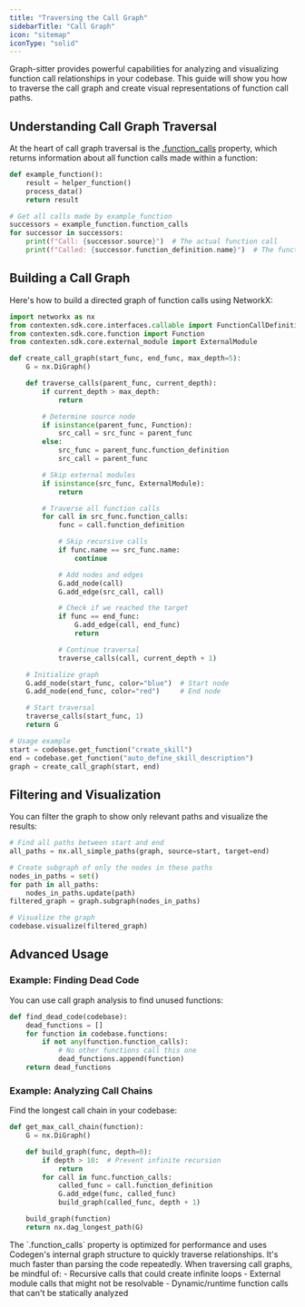 ```yaml
---
title: "Traversing the Call Graph"
sidebarTitle: "Call Graph"
icon: "sitemap"
iconType: "solid"
---
```


Graph-sitter provides powerful capabilities for analyzing and visualizing function call relationships in your codebase. This guide will show you how to traverse the call graph and create visual representations of function call paths.

## Understanding Call Graph Traversal

At the heart of call graph traversal is the [.function_calls](/api-reference/core/Function#function-calls) property, which returns information about all function calls made within a function:

```python
def example_function():
    result = helper_function()
    process_data()
    return result

# Get all calls made by example_function
successors = example_function.function_calls
for successor in successors:
    print(f"Call: {successor.source}")  # The actual function call
    print(f"Called: {successor.function_definition.name}")  # The function being called
```

## Building a Call Graph

Here's how to build a directed graph of function calls using NetworkX:

```python
import networkx as nx
from contexten.sdk.core.interfaces.callable import FunctionCallDefinition
from contexten.sdk.core.function import Function
from contexten.sdk.core.external_module import ExternalModule

def create_call_graph(start_func, end_func, max_depth=5):
    G = nx.DiGraph()

    def traverse_calls(parent_func, current_depth):
        if current_depth > max_depth:
            return

        # Determine source node
        if isinstance(parent_func, Function):
            src_call = src_func = parent_func
        else:
            src_func = parent_func.function_definition
            src_call = parent_func

        # Skip external modules
        if isinstance(src_func, ExternalModule):
            return

        # Traverse all function calls
        for call in src_func.function_calls:
            func = call.function_definition

            # Skip recursive calls
            if func.name == src_func.name:
                continue

            # Add nodes and edges
            G.add_node(call)
            G.add_edge(src_call, call)

            # Check if we reached the target
            if func == end_func:
                G.add_edge(call, end_func)
                return

            # Continue traversal
            traverse_calls(call, current_depth + 1)

    # Initialize graph
    G.add_node(start_func, color="blue")  # Start node
    G.add_node(end_func, color="red")     # End node

    # Start traversal
    traverse_calls(start_func, 1)
    return G

# Usage example
start = codebase.get_function("create_skill")
end = codebase.get_function("auto_define_skill_description")
graph = create_call_graph(start, end)
```

## Filtering and Visualization

You can filter the graph to show only relevant paths and visualize the results:

```python
# Find all paths between start and end
all_paths = nx.all_simple_paths(graph, source=start, target=end)

# Create subgraph of only the nodes in these paths
nodes_in_paths = set()
for path in all_paths:
    nodes_in_paths.update(path)
filtered_graph = graph.subgraph(nodes_in_paths)

# Visualize the graph
codebase.visualize(filtered_graph)
```

## Advanced Usage

### Example: Finding Dead Code

You can use call graph analysis to find unused functions:

```python
def find_dead_code(codebase):
    dead_functions = []
    for function in codebase.functions:
        if not any(function.function_calls):
            # No other functions call this one
            dead_functions.append(function)
    return dead_functions
```

### Example: Analyzing Call Chains

Find the longest call chain in your codebase:

```python
def get_max_call_chain(function):
    G = nx.DiGraph()

    def build_graph(func, depth=0):
        if depth > 10:  # Prevent infinite recursion
            return
        for call in func.function_calls:
            called_func = call.function_definition
            G.add_edge(func, called_func)
            build_graph(called_func, depth + 1)

    build_graph(function)
    return nx.dag_longest_path(G)
```

<Note>
The `.function_calls` property is optimized for performance and uses Codegen's internal graph structure to quickly traverse relationships. It's much faster than parsing the code repeatedly.
</Note>

<Warning>
When traversing call graphs, be mindful of:
- Recursive calls that could create infinite loops
- External module calls that might not be resolvable
- Dynamic/runtime function calls that can't be statically analyzed
</Warning>
